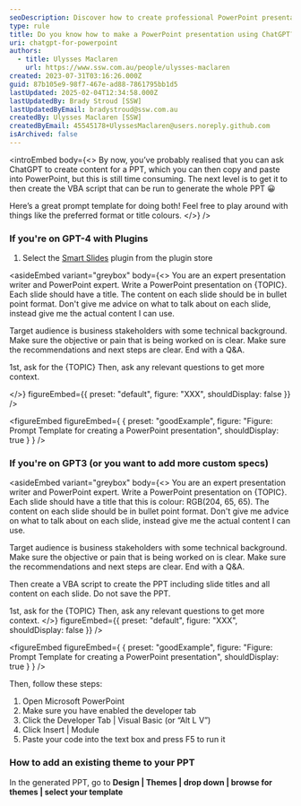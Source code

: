 ```yaml
---
seoDescription: Discover how to create professional PowerPoint presentations using ChatGPT with VBA automation.
type: rule
title: Do you know how to make a PowerPoint presentation using ChatGPT?
uri: chatgpt-for-powerpoint
authors:
  - title: Ulysses Maclaren
    url: https://www.ssw.com.au/people/ulysses-maclaren
created: 2023-07-31T03:16:26.000Z
guid: 87b105e9-98f7-467e-ad88-7861795bb1d5
lastUpdated: 2025-02-04T12:34:58.000Z
lastUpdatedBy: Brady Stroud [SSW]
lastUpdatedByEmail: bradystroud@ssw.com.au
createdBy: Ulysses Maclaren [SSW]
createdByEmail: 45545178+UlyssesMaclaren@users.noreply.github.com
isArchived: false
---
```


<introEmbed
  body={<>
By now, you’ve probably realised that you can ask ChatGPT to create content for a PPT, which you can then copy and paste into PowerPoint, but this is still time consuming. The next level is to get it to then create the VBA script that can be run to generate the whole PPT 😀

Here’s a great prompt template for doing both! Feel free to play around with things like the preferred format or title colours.
  </>}
/>
### If you're on GPT-4 with Plugins

1. Select the [Smart Slides](https://www.whatplugin.ai/plugins/smart-slides) plugin from the plugin store

<asideEmbed
  variant="greybox"
  body={<>
    You are an expert presentation writer and PowerPoint expert.
Write a PowerPoint presentation on {TOPIC}.
Each slide should have a title.
The content on each slide should be in bullet point format.
Don't give me advice on what to talk about on each slide, instead give me the actual content I can use.

Target audience is business stakeholders with some technical background.
Make sure the objective or pain that is being worked on is clear.
Make sure the recommendations and next steps are clear.
End with a Q&A.

1st, ask for the {TOPIC}
Then, ask any relevant questions to get more context.

  </>}
  figureEmbed={{
    preset: "default",
    figure: "XXX",
    shouldDisplay: false
  }}
/>

<figureEmbed figureEmbed={ {
  preset: "goodExample",
  figure: "Figure: Prompt Template for creating a PowerPoint presentation",
  shouldDisplay: true
} } />


### If you're on GPT3 (or you want to add more custom specs)

<asideEmbed
  variant="greybox"
  body={<>
    You are an expert presentation writer and PowerPoint expert.
Write a PowerPoint presentation on {TOPIC}.
Each slide should have a title that this is colour: RGB(204, 65, 65).
The content on each slide should be in bullet point format.
Don't give me advice on what to talk about on each slide, instead give me the actual content I can use.

Target audience is business stakeholders with some technical background.
Make sure the objective or pain that is being worked on is clear.
Make sure the recommendations and next steps are clear.
End with a Q&A.

Then create a VBA script to create the PPT including slide titles and all content on each slide.
Do not save the PPT.

1st, ask for the {TOPIC}
Then, ask any relevant questions to get more context.
  </>}
  figureEmbed={{
    preset: "default",
    figure: "XXX",
    shouldDisplay: false
  }}
/>

<figureEmbed figureEmbed={ {
  preset: "goodExample",
  figure: "Figure: Prompt Template for creating a PowerPoint presentation",
  shouldDisplay: true
} } />


Then, follow these steps:

1. Open Microsoft PowerPoint
2. Make sure you have enabled the developer tab
3. Click the Developer Tab | Visual Basic (or “Alt L V”)
4. Click Insert | Module
5. Paste your code into the text box and press F5 to run it

### How to add an existing theme to your PPT

In the generated PPT, go to **Design | Themes | drop down | browse for themes | select your template**
